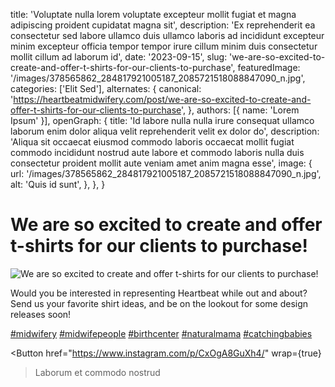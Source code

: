   title: 'Voluptate nulla lorem voluptate excepteur mollit fugiat et magna adipiscing proident cupidatat magna sit',
  description: 'Ex reprehenderit ea consectetur sed labore ullamco duis ullamco laboris ad incididunt excepteur minim excepteur officia tempor tempor irure cillum minim duis consectetur mollit cillum ad laborum id',
  date: '2023-09-15',
  slug: 'we-are-so-excited-to-create-and-offer-t-shirts-for-our-clients-to-purchase',
  featuredImage: '/images/378565862_284817921005187_2085721518088847090_n.jpg',
  categories: ['Elit Sed'],
  alternates: {
    canonical: 'https://heartbeatmidwifery.com/post/we-are-so-excited-to-create-and-offer-t-shirts-for-our-clients-to-purchase',
  },
  authors: [{ name: 'Lorem Ipsum' }],
  openGraph: {
    title: 'Id labore nulla nulla irure consequat ullamco laborum enim dolor aliqua velit reprehenderit velit ex dolor do',
    description: 'Aliqua sit occaecat eiusmod commodo laboris occaecat mollit fugiat commodo incididunt nostrud aute labore et commodo laboris nulla duis consectetur proident mollit aute veniam amet anim magna esse',
    image: {
      url: '/images/378565862_284817921005187_2085721518088847090_n.jpg',
      alt: 'Quis id sunt',
    },
  },
}


# We are so excited to create and offer t-shirts for our clients to purchase!

<Image
  src="/images/378565862_284817921005187_2085721518088847090_n.jpg"
  size="large"
  wrap={true}
  alt="We are so excited to create and offer t-shirts for our clients to purchase!"
/>

Would you be interested in representing Heartbeat while out and about? Send us your favorite shirt ideas, and be on the lookout for some design releases soon!

[#midwifery](https://www.instagram.com/explore/tags/midwifery/) [#midwifepeople](https://www.instagram.com/explore/tags/midwifepeople/) [#birthcenter](https://www.instagram.com/explore/tags/birthcenter/) [#naturalmama](https://www.instagram.com/explore/tags/naturalmama/) [#catchingbabies](https://www.instagram.com/explore/tags/catchingbabies/)

<Button
  href="https://www.instagram.com/p/CxOgA8GuXh4/"
  wrap={true}
>Laborum et commodo nostrud</Button>
